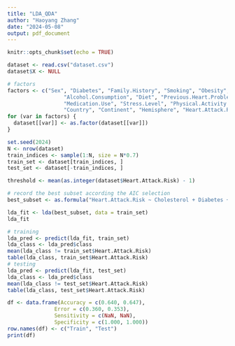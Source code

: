 ---
title: "LDA_QDA"
author: "Haoyang Zhang"
date: "2024-05-08"
output: pdf_document
---

```{r setup, include=FALSE}
knitr::opts_chunk$set(echo = TRUE)
```

```{r import_dataset}
dataset <- read.csv("dataset.csv")
dataset$X <- NULL
```

```{r encoding}
# factors
factors <- c("Sex", "Diabetes", "Family.History", "Smoking", "Obesity",
                  "Alcohol.Consumption", "Diet", "Previous.Heart.Problems",
                  "Medication.Use", "Stress.Level", "Physical.Activity.Days.Per.Week",
                  "Country", "Continent", "Hemisphere", "Heart.Attack.Risk")
for (var in factors) {
  dataset[[var]] <- as.factor(dataset[[var]])
}
```

```{r spliting}
set.seed(2024)
N <- nrow(dataset)
train_indices <- sample(1:N, size = N*0.7)
train_set <- dataset[train_indices, ]
test_set <- dataset[-train_indices, ]
```

```{r classificantion_threshold}
threshold <- mean(as.integer(dataset$Heart.Attack.Risk) - 1)
```

```{r}
# record the best subset according the AIC selection
best_subset <- as.formula("Heart.Attack.Risk ~ Cholesterol + Diabetes + Sleep.Hours.Per.Day")
```

```{r lda_fit}
lda_fit <- lda(best_subset, data = train_set)
lda_fit
```

```{r lda_err}
# training
lda_pred <- predict(lda_fit, train_set)
lda_class <- lda_pred$class
mean(lda_class != train_set$Heart.Attack.Risk)
table(lda_class, train_set$Heart.Attack.Risk)
# testing
lda_pred <- predict(lda_fit, test_set)
lda_class <- lda_pred$class
mean(lda_class != test_set$Heart.Attack.Risk)
table(lda_class, test_set$Heart.Attack.Risk)
```

```{r}
df <- data.frame(Accuracy = c(0.640, 0.647),
               Error = c(0.360, 0.353),
               Sensitivity = c(NaN, NaN),
               Specificity = c(1.000, 1.000))
row.names(df) <- c("Train", "Test")
print(df)
```







